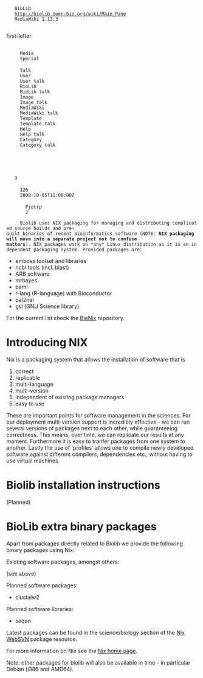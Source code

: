 <mediawiki xmlns="http://www.mediawiki.org/xml/export-0.3/" xmlns:xsi="http://www.w3.org/2001/XMLSchema-instance" xsi:schemaLocation="http://www.mediawiki.org/xml/export-0.3/ http://www.mediawiki.org/xml/export-0.3.xsd" version="0.3" xml:lang="en">
  <siteinfo>
    <sitename>BioLib</sitename>
    <base>http://biolib.open-bio.org/wiki/Main_Page</base>
    <generator>MediaWiki 1.13.3</generator>
    <case>first-letter</case>
      <namespaces>
      <namespace key="-2">Media</namespace>
      <namespace key="-1">Special</namespace>
      <namespace key="0" />
      <namespace key="1">Talk</namespace>
      <namespace key="2">User</namespace>
      <namespace key="3">User talk</namespace>
      <namespace key="4">BioLib</namespace>
      <namespace key="5">BioLib talk</namespace>
      <namespace key="6">Image</namespace>
      <namespace key="7">Image talk</namespace>
      <namespace key="8">MediaWiki</namespace>
      <namespace key="9">MediaWiki talk</namespace>
      <namespace key="10">Template</namespace>
      <namespace key="11">Template talk</namespace>
      <namespace key="12">Help</namespace>
      <namespace key="13">Help talk</namespace>
      <namespace key="14">Category</namespace>
      <namespace key="15">Category talk</namespace>
    </namespaces>
  </siteinfo>
  <page>
    <title>NIX</title>
    <id>9</id>
    <revision>
      <id>126</id>
      <timestamp>2008-10-05T11:08:00Z</timestamp>
      <contributor>
        <username>Pjotrp</username>
        <id>2</id>
      </contributor>
      <text xml:space="preserve">Biolib uses NIX packaging for managing and distributing complicated source builds and pre-built binaries of recent bioinformatics software (NOTE: '''NIX packaging will move into a separate project not to confuse matters'''). NIX packages work on *any* Linux distribution as it is an independent packaging system. Provided packages are:

* emboss toolset and libraries
* ncbi tools (incl. blast)
* ARB software
* mrbayes
* paml
* r-lang (R-language) with Bioconductor
* pal2nal
* gsl (GNU Science library)

For the current list check the [http://github.com/pjotrp/bionix/tree/master/ BioNix] repository.

= Introducing NIX =

Nix is a packaging system that allows the installation of software that is

# correct
# replicable
# multi-language
# multi-version
# independent of existing package managers
# easy to use

These are important points for software management in the sciences. For our deployment multi-version support is incredibly effective - we can run several versions of packages next to each other, while guaranteeing correctness. This means, over time, we can replicate our results at any moment. Furthermore it is easy to tranfer packages from one system to another. Lastly the use of 'profiles' allows one to compile newly developed software against different compilers, dependencies etc., without having to use virtual machines.

= Biolib installation instructions =

(Planned)

= BioLib extra binary packages =

Apart from packages directly related to Biolib we provide the following binary packages using Nix:

Existing software packages, amongst others:

(see above)

Planned software packages:

* clustalw2

Planned software libraries:

* seqan

Latest packages can be found in the science/biology section of the
[https://svn.nixos.org/websvn/nix/nixpkgs/trunk/pkgs/applications/science/biology/#_nixpkgs_trunk_pkgs_applications_science_biology_  Nix WebSVN] package resource.

For more information on Nix see the [http://nixos.org/ Nix home page].

Note: other packages for biolib will also be available in time - in particular Debian (i386 and AMD64).</text>
    </revision>
  </page>
</mediawiki>
